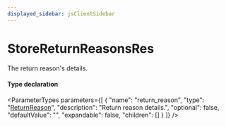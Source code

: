 ```yaml
---
displayed_sidebar: jsClientSidebar
---
```



# StoreReturnReasonsRes

The return reason's details.

#### Type declaration

<ParameterTypes parameters={[
  {
    "name": "return_reason",
    "type": "[ReturnReason](../classes/internal.ReturnReason.mdx)",
    "description": "Return reason details.",
    "optional": false,
    "defaultValue": "",
    "expandable": false,
    "children": []
  }
]} />
